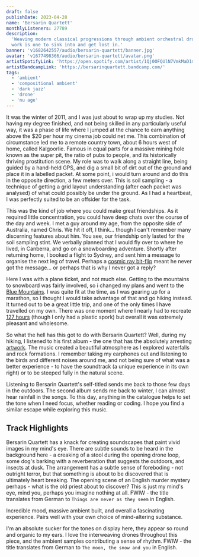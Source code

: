 ```yaml
---
draft: false
publishDate: 2023-04-28
name: 'Bersarin Quartett'
monthlyListeners: 27789
description:
  'Weaving modern classical progressions through ambient orchestral drones, this
  work is one to sink into and get lost in.'
banner: 'v1682642557/audio/bersarin-quartett/banner.jpg'
avatar: 'v1677498366/audio/bersarin-quartett/avatar.png'
artistSpotifyLink: 'https://open.spotify.com/artist/1Qj0OFQUlN7VmkMaD1mPMi?si=tjNbUXdcQQuAPBhl2kYy_w'
artistBandcampLink: 'https://bersarinquartett.bandcamp.com/'
tags:
  - 'ambient'
  - 'compositional ambient'
  - 'dark jazz'
  - 'drone'
  - 'nu age'
---
```



It was the winter of 2011, and I was just about to wrap up my studies. Not
having my degree finished, and not being skilled in any particularly useful way,
it was a phase of life where I jumped at the chance to earn anything above the
$20 per hour my cinema job could net me. This combination of circumstance led me
to a remote country town, about 6 hours west of home, called Kalgoorlie. Famous
in equal parts for a massive mining hole known as the super pit, the ratio of
pubs to people, and its historically thriving prostitution scene. My role was to
walk along a straight line, being guided by a hand-held GPS, and dig a small bit
of dirt out of the ground and place it in a labelled packet. At some point, i
would turn around and do this in the opposite direction, a few meters over. This
is soil sampling - a technique of getting a grid layout understanding (after
each packet was analysed) of what could possibly be under the ground. As I had a
heartbeat, I was perfectly suited to be an offsider for the task.

This was the kind of job where you could make great friendships. As it required
little concentration, you could have deep chats over the course of the day and
week. I met a guy around my age, from the opposite side of Australia, named
Chris. We hit it off, I think... though I can't remember many discerning
features about him. You see, our friendship only lasted for the soil sampling
stint. We verbally planned that I would fly over to where he lived, in Canberra,
and go on a snowboarding adventure. Shortly after returning home, I booked a
flight to Sydney, and sent him a message to organise the next leg of travel.
Perhaps a
[cosmic ray bit-flip](https://www.scienceabc.com/innovation/what-are-bit-flips-and-how-are-spacecraft-protected-from-them.html)
meant he never got the message... or perhaps that is why I never got a reply?

Here I was with a plane ticket, and not much else. Getting to the mountains to
snowboard was fairly involved, so i changed my plans and went to the
[Blue Mountains](https://www.visitnsw.com/destinations/blue-mountains). I was
quite fit at the time, as I was gearing up for a marathon, so I thought I would
take advantage of that and go hiking instead. It turned out to be a great little
trip, and one of the only times I have travelled on my own. There was one moment
where I nearly had to recreate
[127 hours](https://www.imdb.com/title/tt1542344/) (though I only had a plastic
spork) but overall it was extremely pleasant and wholesome.

So what the hell has this got to do with Bersarin Quartett? Well, during my
hiking, I listened to his first album - the one that has the absolutely
arresting [artwork](https://f4.bcbits.com/img/a0523843058_16.jpg). The music
created a beautiful atmosphere as I explored waterfalls and rock formations. I
remember taking my earphones out and listening to the birds and different noises
around me, and not being sure of what was a better experience - to have the
soundtrack (a unique experience in its own right) or to be steeped fully in the
natural scene.

Listening to Bersarin Quartett's self-titled sends me back to those few days in
the outdoors. The second album sends me back to winter, I can almost hear
rainfall in the songs. To this day, anything in the catalogue helps to set the
tone when I need focus, whether reading or coding. I hope you find a similar
escape while exploring this music.

## Track Highlights

<AudioTitle
	client:only="react"
	startFromInSeconds={0}
	durationInSeconds={54}
	cloudinaryPath="v1682669059/audio/bersarin-quartett/dieDinge.m4a"
	trackName="Die Dinge sind nie so wie sie sind"
	spotifyLink="https://open.spotify.com/track/16a6UMyiITa4umECTlA4Mm?si=bad02e0354a74aaf"
/>

Bersarin Quartett has a knack for creating soundscapes that paint vivid images
in my mind's eye. There are subtle sounds to be heard in the background here - a
creaking of a stool during the opening drone loop, some dog's barking with a
reverberation that suggests the outdoors, and insects at dusk. The arrangement
has a subtle sense of foreboding - not outright terror, but that something is
about to be discovered that is ultimately heart breaking. The opening scene of
an English murder mystery perhaps - what is the old priest about to discover?
This is just my mind's eye, mind you, perhaps you imagine nothing at all. FWIW -
the title translates from German to `Things are never as they seem` in English.

<AudioTitle
	client:only="react"
	startFromInSeconds={13}
	durationInSeconds={55}
	cloudinaryPath="v1682667888/audio/bersarin-quartett/2287.m4a"
	trackName="2287"
	spotifyLink="https://open.spotify.com/track/4uiQ9iUzHcKtjR9e9n3bS4?si=a19e371427d740bc"
/>

Incredible mood, massive ambient built, and overall a fascinating experience.
Pairs well with your own choice of mind-altering substance.

<AudioTitle
	client:only="react"
	startFromInSeconds={0}
	durationInSeconds={45}
	cloudinaryPath="v1682668211/audio/bersarin-quartett/derMond.m4a"
	trackName="Der Mond, der Schnee und Du"
	spotifyLink="https://open.spotify.com/track/2gwpLVShJ72rplBJuCGGO7?si=04d62f6da093465e"
/>

I'm an absolute sucker for the tones on display here, they appear so round and
organic to my ears. I love the interweaving drones throughout this piece, and
the ambient samples contributing a sense of rhythm. FWIW - the title translates
from German to `The moon, the snow and you` in English.
